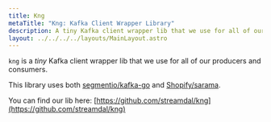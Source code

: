 ```yaml
---
title: Kng
metaTitle: "Kng: Kafka Client Wrapper Library"
description: A tiny Kafka client wrapper lib that we use for all of our producers and consumers.
layout: ../../../../layouts/MainLayout.astro
---
```


`kng` is a _tiny_ Kafka client wrapper lib that we use for all of our producers and consumers.

This library uses both [segmentio/kafka-go](https://github.com/segmentio/kafka-go) and [Shopify/sarama](https://github.com/Shopify/sarama).

You can find our lib here: [https://github.com/streamdal/kng](https://github.com/streamdal/kng)

